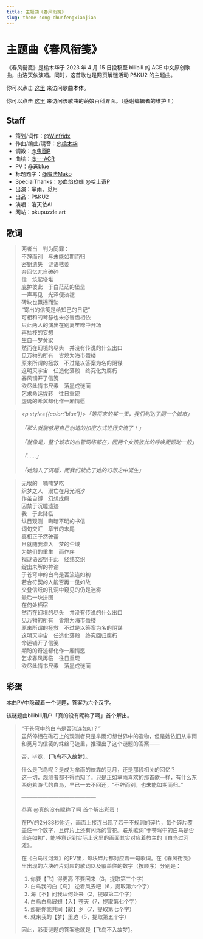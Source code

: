 ```yaml
---
title: 主题曲《春风衔笺》
slug: theme-song-chunfengxianjian
---
```


# 主题曲《春风衔笺》

《春风衔笺》是榆木华于 2023 年 4 月 15 日投稿至 bilibili 的 ACE 中文原创歌曲，由洛天依演唱。同时，这首歌也是网页解谜活动 P\&KU2 的主题曲。

你可以点击 [这里](https://www.bilibili.com/video/BV15c411n72g) 来访问歌曲本体。

你可以点击 [这里](https://zh.moegirl.org.cn/%E6%98%A5%E9%A3%8E%E8%A1%94%E7%AC%BA) 来访问该歌曲的萌娘百科界面。（感谢编辑者的维护！）


## Staff

* 策划/词作：[@Winfridx](https://space.bilibili.com/1555845853)&#x20;
* 作曲/编曲/混音：[@榆木华](https://space.bilibili.com/3663104)&#x20;
* 调教：[@鬼面P](https://space.bilibili.com/12355462)&#x20;
* 曲绘：[@---ACR](https://space.bilibili.com/18796255)&#x20;
* PV：[@蒼blue](https://space.bilibili.com/2318959)&#x20;
* 标题题字：[@魔法Mako](https://space.bilibili.com/5214719)&#x20;
* SpecialThanks：[@血焰玖蝶 ](https://space.bilibili.com/1751300)[@哈士奇P](https://space.bilibili.com/529083)&#x20;
* 出演：芈雨、觅月&#x20;
* 出品：P\&KU2&#x20;
* 演唱：洛天依AI&#x20;
* 网站：pkupuzzle.art

## 歌词

> 两者当　判为同罪：  
> 不辞而别　与未能如期而归  
> 密钥遗失　谜语枯萎  
> 弃回忆兀自破碎  
> 信　筑起塔堆  
> 庇护彼此　于白茫茫的堡垒  
> 一声再见　光泽便淡褪  
> 砖块也飘摇而坠  
> “寄出的信笺是给知己的日记”  
> 可相和的琴瑟也未必唇齿相依  
> 只此两人的演出在别离笙啼中开场  
> 再抽枝的妄想  
> 生自一梦黄粱  
> 然而在幻境的尽头　并没有传说的什么出口  
> 见万物的所有　皆熄为海市蜃楼  
> 原来所谓的拯救　不过是以答案为名的阴谋  
> 这明灭宇宙　任造化落骰　终究化为腐朽  
> 春风铺开了信笺  
> 欲尽此情书尺素　落墨成谜面  
> 乞求命运拨转　往日重现  
> 虚诞的希冀却化作一厢情愿

> _<p style={{color:'blue'}}>「等将来的某一天，我们到达了同一个城市」<br></br>「那么就能够用自己创造的加密方式进行交流了！」<br></br>「就像是，整个城市的血管网络都在，因两个女孩彼此的呼唤而颤动一般」<br></br>「……」<br></br>「她陷入了沉睡，而我们就此于她的幻想之中诞生」</p>_


> 无垠的　喃喃梦呓  
> 织梦之人　溺亡在月光潮汐  
> 作茧自缚　幻想成瘾  
> 囚禁于沉睡遗迹  
> 我　于此降临  
> 纵目观测　晦暗不明的书信  
> 词句交汇　章节的末尾  
> 真相正孑然破蕾  
> 且就随我潜入　梦的茔域  
> 为她们的重生　而作序  
> 视谜语密钥于此　经纬交织  
> 绽出未解的神谕  
> 于苍穹中的白鸟是否流连如初  
> 若合符契的人能否再一见如故  
> 交叠信纸的孔洞中窥见的仍是迷雾  
> 最后一块拼图  
> 在何处栖宿  
> 然而在幻境的尽头　并没有传说的什么出口  
> 见万物的所有　皆熄为海市蜃楼  
> 原来所谓的拯救　不过是以答案为名的阴谋  
> 这明灭宇宙　任造化落骰　终究回归腐朽  
> 命运铺开了信笺  
> 期盼的奇迹都化作一厢情愿  
> 乞求春风再临　往日重现  
> 欲尽此情书尺素　落墨成谜面
 
## 彩蛋

本曲PV中隐藏着一个谜题，答案为六个汉字。

该谜题由bilibili用户「真的没有昵称了啊」首个解出。

> “于苍穹中的白鸟是否流连如初？”  
> 虽然停栖在礁石上的观测者只是芈雨幻想世界中的造物，但是她依旧从芈雨和觅月的信笺的蛛丝马迹里，推理出了这个谜题的答案——
>
> 否，毕竟，**【飞鸟不入故梦】**。
>
> 什么是飞鸟呢？是成为芈雨的依靠的觅月，还是那段相关的回忆？  
> 这一切，观测者都不得而知了。只是正如芈雨喜欢的那首歌一样，有什么东西宛若游弋的白鸟，早已一去不回还，“不辞而别，也未能如期而归。”
>
> ——————————————
>
> 恭喜 @真的没有昵称了啊 首个解出彩蛋！
>
> 在PV的2分38秒附近，画面上接连出现了若干不规则的碎片，每个碎片覆盖住一个数字，且碎片上还有闪烁的雪花。联系歌词“于苍穹中的白鸟是否流连如初”，能够意识到实际上这里的画面其实对应着教主的《白鸟过河滩》。
>
> 在《白鸟过河滩》的PV里，每块碎片都对应着一句歌词。在《春风衔笺》里出现的六块碎片对应的歌词以及覆盖住的数字（按顺序）分别是：
>
>
>
> 1. 你要【飞】得更高 不要回来（3，提取第三个字）
> 2. 白鸟我的白【鸟】 逆着风去吧（6，提取第六个字）
> 3. 海【不】问我从何处来（2，提取第二个字）
> 4. 白鸟白鸟展翅【入】苍天（7，提取第七个字）
> 5. 那是你我共同【故】乡（7，提取第七个字）
> 6. 就来我的【梦】里边（5，提取第五个字）
>
>
>
> 因此，彩蛋谜题的答案也就是【飞鸟不入故梦】。